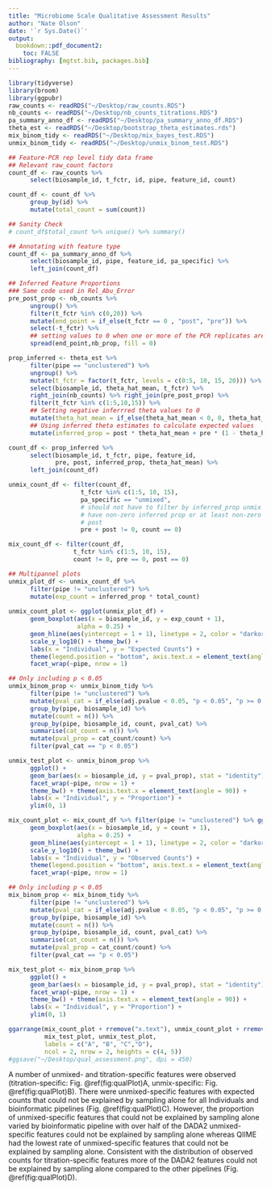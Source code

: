 ```yaml
---
title: "Microbiome Scale Qualitative Assessment Results"
author: "Nate Olson"
date: '`r Sys.Date()`'
output:
  bookdown::pdf_document2: 
    toc: FALSE
bibliography: [mgtst.bib, packages.bib]
---
```


```r
library(tidyverse)
library(broom)
library(ggpubr)
raw_counts <- readRDS("~/Desktop/raw_counts.RDS")
nb_counts <- readRDS("~/Desktop/nb_counts_titrations.RDS")
pa_summary_anno_df <- readRDS("~/Desktop/pa_summary_anno_df.RDS")
theta_est <- readRDS("~/Desktop/bootstrap_theta_estimates.rds")
mix_binom_tidy <- readRDS("~/Desktop/mix_bayes_test.RDS")
unmix_binom_tidy <- readRDS("~/Desktop/unmix_binom_test.RDS")
```

```r
## Feature-PCR rep level tidy data frame
## Relevant raw_count factors 
count_df <- raw_counts %>% 
      select(biosample_id, t_fctr, id, pipe, feature_id, count)

count_df <- count_df %>% 
      group_by(id) %>% 
      mutate(total_count = sum(count))

## Sanity Check 
# count_df$total_count %>% unique() %>% summary()

## Annotating with feature type
count_df <- pa_summary_anno_df %>% 
      select(biosample_id, pipe, feature_id, pa_specific) %>% 
      left_join(count_df)

## Inferred Feature Proportions
### Same code used in Rel_Abu_Error
pre_post_prop <- nb_counts %>% 
      ungroup() %>% 
      filter(t_fctr %in% c(0,20)) %>% 
      mutate(end_point = if_else(t_fctr == 0 , "post", "pre")) %>% 
      select(-t_fctr) %>% 
      ## setting values to 0 when one or more of the PCR replicates are 0 for titration end-points
      spread(end_point,nb_prop, fill = 0)

prop_inferred <- theta_est %>% 
      filter(pipe == "unclustered") %>% 
      ungroup() %>%
      mutate(t_fctr = factor(t_fctr, levels = c(0:5, 10, 15, 20))) %>% 
      select(biosample_id, theta_hat_mean, t_fctr) %>% 
      right_join(nb_counts) %>% right_join(pre_post_prop) %>% 
      filter(t_fctr %in% c(1:5,10,15)) %>% 
      ## Setting negative inferrred theta values to 0
      mutate(theta_hat_mean = if_else(theta_hat_mean < 0, 0, theta_hat_mean)) %>% 
      ## Using inferred theta estimates to calculate expected values
      mutate(inferred_prop = post * theta_hat_mean + pre * (1 - theta_hat_mean))

count_df <- prop_inferred %>% 
      select(biosample_id, t_fctr, pipe, feature_id, 
             pre, post, inferred_prop, theta_hat_mean) %>% 
      left_join(count_df)

unmix_count_df <- filter(count_df, 
                    t_fctr %in% c(1:5, 10, 15),
                    pa_specific == "unmixed",
                    # should not have to filter by inferred_prop unmix should
                    # have non-zero inferred prop or at least non-zero pre +
                    # post
                    pre + post != 0, count == 0) 

mix_count_df <- filter(count_df,
                  t_fctr %in% c(1:5, 10, 15),
                  count != 0, pre == 0, post == 0)

## Multipannel plots
unmix_plot_df <- unmix_count_df %>% 
      filter(pipe != "unclustered") %>% 
      mutate(exp_count = inferred_prop * total_count) 
      
unmix_count_plot <- ggplot(unmix_plot_df) +
      geom_boxplot(aes(x = biosample_id, y = exp_count + 1), 
                   alpha = 0.25) + 
      geom_hline(aes(yintercept = 1 + 1), linetype = 2, color = "darkorange") + 
      scale_y_log10() + theme_bw() + 
      labs(x = "Individual", y = "Expected Counts") +
      theme(legend.position = "bottom", axis.text.x = element_text(angle = 90)) +
      facet_wrap(~pipe, nrow = 1)

## Only including p < 0.05 
unmix_binom_prop <- unmix_binom_tidy %>% 
      filter(pipe != "unclustered") %>% 
      mutate(pval_cat = if_else(adj.pvalue < 0.05, "p < 0.05", "p >= 0.05")) %>% 
      group_by(pipe, biosample_id) %>% 
      mutate(count = n()) %>% 
      group_by(pipe, biosample_id, count, pval_cat) %>% 
      summarise(cat_count = n()) %>% 
      mutate(pval_prop = cat_count/count) %>% 
      filter(pval_cat == "p < 0.05")

unmix_test_plot <- unmix_binom_prop %>% 
      ggplot() + 
      geom_bar(aes(x = biosample_id, y = pval_prop), stat = "identity") + 
      facet_wrap(~pipe, nrow = 1) + 
      theme_bw() + theme(axis.text.x = element_text(angle = 90)) +
      labs(x = "Individual", y = "Proportion") +
      ylim(0, 1)

mix_count_plot <- mix_count_df %>% filter(pipe != "unclustered") %>% ggplot() + 
      geom_boxplot(aes(x = biosample_id, y = count + 1),
                   alpha = 0.25) + 
      geom_hline(aes(yintercept = 1 + 1), linetype = 2, color = "darkorange") + 
      scale_y_log10() + theme_bw() + 
      labs(x = "Individual", y = "Observed Counts") +
      theme(legend.position = "bottom", axis.text.x = element_text(angle = 90)) +
      facet_wrap(~pipe, nrow = 1)

## Only including p < 0.05 
mix_binom_prop <- mix_binom_tidy %>% 
      filter(pipe != "unclustered") %>% 
      mutate(pval_cat = if_else(adj.pvalue < 0.05, "p < 0.05", "p >= 0.05")) %>% 
      group_by(pipe, biosample_id) %>% 
      mutate(count = n()) %>% 
      group_by(pipe, biosample_id, count, pval_cat) %>% 
      summarise(cat_count = n()) %>% 
      mutate(pval_prop = cat_count/count) %>% 
      filter(pval_cat == "p < 0.05")

mix_test_plot <- mix_binom_prop %>% 
      ggplot() + 
      geom_bar(aes(x = biosample_id, y = pval_prop), stat = "identity") + 
      facet_wrap(~pipe, nrow = 1) + 
      theme_bw() + theme(axis.text.x = element_text(angle = 90)) +
      labs(x = "Individual", y = "Proportion") + 
      ylim(0, 1)
```

```r
ggarrange(mix_count_plot + rremove("x.text"), unmix_count_plot + rremove("x.text"), 
          mix_test_plot, unmix_test_plot, 
          labels = c("A", "B", "C","D"),
          ncol = 2, nrow = 2, heights = c(4, 5))
#ggsave("~/Desktop/qual_assessment.png", dpi = 450)
```

A number of unmixed- and titration-specific features were observed (titration-specific: Fig. \@ref(fig:qualPlot)A, unmix-specific: Fig. \@ref(fig:qualPlot)B). 
There were unmixed-specific features with expected counts that could not be explained by sampling alone for all Individuals and bioinformatic pipelines (Fig. \@ref(fig:qualPlot)C). 
However, the proportion of unmixed-specific features that could not be explained by sampling alone varied by bioinformatic pipeline with over half of the DADA2 unmixed-specific features could not be explained by sampling alone whereas QIIME had the lowest rate of unmixed-specific features that could not be explained by sampling alone. 
Consistent with the distribution of observed counts for titration-specific features more of the DADA2 features could not be explained by sampling alone compared to the other pipelines (Fig. \@ref(fig:qualPlot)D). 
